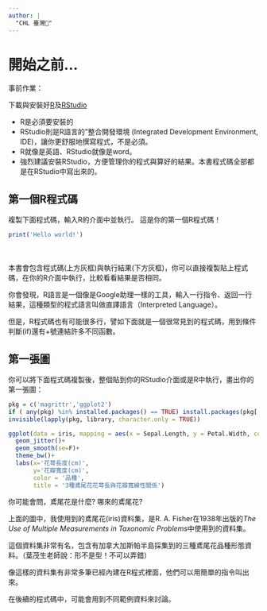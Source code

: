 ---
author: |
  "CHL 臺灣🤞"
---

# 開始之前...

事前作業：

下載與安裝好[R](https://cran.r-project.org/)及[RStudio](https://posit.co/download/rstudio-desktop/)

- R是必須要安裝的
- RStudio則是R語言的"整合開發環境
(Integrated Development Environment, IDE)，讓你更舒服地撰寫程式，不是必須。
- R就像是英語、RStudio就像是word。
- 強烈建議安裝RStudio，方便管理你的程式與算好的結果。本書程式碼全部都是在RStudio中寫出來的。
　
　

##  第一個R程式碼

複製下面程式碼，輸入R的介面中並執行。
這是你的第一個R程式碼！

```{r echo=TRUE}
print('Hello world!')
```
　

本書會包含程式碼(上方灰框)與執行結果(下方灰框)，你可以直接複製貼上程式碼，在你的R介面中執行，比較看看結果是否相同。
　

你會發現，R語言是一個像是Google助理一樣的工具，輸入一行指令、返回一行結果，這種類型的程式語言叫做直譯語言（Interpreted Language）。

但是，R程式碼也有可能很多行，譬如下面就是一個很常見到的程式碼，用到條件判斷(if)還有+號連結許多不同函數。
　

## 第一張圖
你可以將下面程式碼複製後，整個貼到你的RStudio介面或是R中執行，畫出你的第一張圖：

```{r echo=TRUE, message=FALSE, warning=FALSE}
pkg = c('magrittr','ggplot2')
if ( any(pkg) %in% installed.packages() == TRUE) install.packages(pkg[!pkg %in% rownames(installed.packages())]) 
invisible(lapply(pkg, library, character.only = TRUE))

ggplot(data = iris, mapping = aes(x = Sepal.Length, y = Petal.Width, color = Species))+
  geom_jitter()+
  geom_smooth(se=F)+
  theme_bw()+
  labs(x='花萼長度(cm)',
       y='花瓣寬度(cm)',
       color = '品種',
       title = '3種鳶尾花花萼長與花瓣寬線性關係')

```

你可能會問，鳶尾花是什麼? 哪來的鳶尾花?

上面的圖中，我使用到的鳶尾花(iris)資料集，是R. A. Fisher在1938年出版的*The Use of Multiple Measurements in Taxonomic Problems*中使用到的資料集。

這個資料集非常有名，包含有加拿大加斯帕半島採集到的三種鳶尾花品種形態資料。（葉茂生老師說：形不是型！不可以弄錯）

像這樣的資料集有非常多筆已經內建在R程式裡面，他們可以用簡單的指令叫出來。

在後續的程式碼中，可能會用到不同範例資料來討論。

